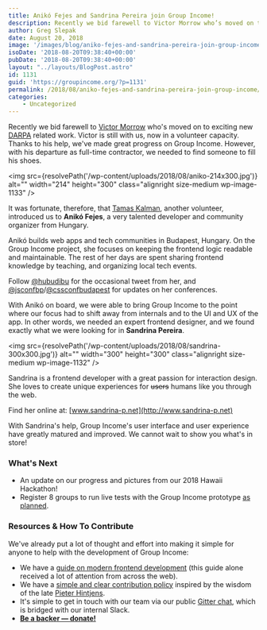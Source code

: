 ```yaml
---
title: Anikó Fejes and Sandrina Pereira join Group Income!
description: Recently we bid farewell to Victor Morrow who’s moved on to exciting new DARPA-related work. Victor is still with us, now in a volunteer capacity. Thanks to his help, we’ve made great progress on Group Income...
author: Greg Slepak
date: August 20, 2018
image: '/images/blog/aniko-fejes-and-sandrina-pereira-join-group-income.jpeg'
isoDate: '2018-08-20T09:38:40+00:00'
pubDate: '2018-08-20T09:38:40+00:00'
layout: "../layouts/BlogPost.astro"
id: 1131
guid: 'https://groupincome.org/?p=1131'
permalink: /2018/08/aniko-fejes-and-sandrina-pereira-join-group-income/
categories:
    - Uncategorized
---
```


Recently we bid farewell to [Victor Morrow](/articles/victor-morrow-joins-group-income/) who's moved on to exciting new [DARPA](https://www.darpa.mil) related work. Victor is still with us, now in a volunteer capacity. Thanks to his help, we've made great progress on Group Income. However, with his departure as full-time contractor, we needed to find someone to fill his shoes.

<img src={resolvePath('/wp-content/uploads/2018/08/aniko-214x300.jpg')} alt="" width="214" height="300" class="alignright size-medium wp-image-1133" />

It was fortunate, therefore, that [Tamas Kalman](https://twitter.com/dH2K), another volunteer, introduced us to **Anikó Fejes**, a very talented developer and community organizer from Hungary.

Anikó builds web apps and tech communities in Budapest, Hungary. On the Group Income project, she focuses on keeping the frontend logic readable and maintainable. The rest of her days are spent sharing frontend knowledge by teaching, and organizing local tech events.

Follow [@hubudibu](https://twitter.com/hubudibu) for the occasional tweet from her, and [@jsconfbp](https://twitter.com/jsconfbp)/[@cssconfbudapest](https://twitter.com/cssconfbudapest) for updates on her conferences.

With Anikó on board, we were able to bring Group Income to the point where our focus had to shift away from internals and to the UI and UX of the app. In other words, we needed an expert frontend designer, and we found exactly what we were looking for in **Sandrina Pereira**.

<img src={resolvePath('/wp-content/uploads/2018/08/sandrina-300x300.jpg')} alt="" width="300" height="300" class="alignright size-medium wp-image-1132" />

Sandrina is a frontend developer with a great passion for interaction design. She loves to create unique experiences for <strike>users</strike> humans like you through the web.

Find her online at: [www.sandrina-p.net](http://www.sandrina-p.net)

With Sandrina's help, Group Income's user interface and user experience have greatly matured and improved. We cannot wait to show you what's in store!

### What's Next

- An update on our progress and pictures from our 2018 Hawaii Hackathon!
- Register 8 groups to run live tests with the Group Income prototype [as planned](/articles/group-income-july-progress-update/).

### Resources & How To Contribute

We've already put a lot of thought and effort into making it simple for anyone to help with the development of Group Income:

- We have a [guide on modern frontend development](https://github.com/okTurtles/group-income-simple/blob/master/docs/Getting-Started-frontend.md) (this guide alone received a lot of attention from across the web).
- We have a [simple and clear contribution policy](https://github.com/okTurtles/group-income-simple/blob/master/CONTRIBUTING.md) inspired by the wisdom of the late [Pieter Hintjens](https://twitter.com/hintjens).
- It's simple to get in touch with our team via our public [Gitter chat](https://gitter.im/okTurtles/group-income), which is bridged with our internal Slack.
- **[Be a backer — donate!](https://groupincome.org/donate/)**